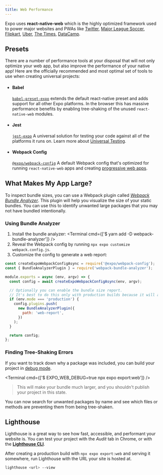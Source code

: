 ```yaml
---
title: Web Performance
---
```



Expo uses **react-native-web** which is the highly optimized framework used to power major websites and PWAs like [Twitter](https://mobile.twitter.com), [Major League Soccer](https://matchcenter.mlssoccer.com), [Flipkart](https://twitter.com/naqvitalha/status/969577892991549440), [Uber](https://www.youtube.com/watch?v=RV9rxrNIxnY), [The Times](https://github.com/newsuk/times-components), [DataCamp](https://www.datacamp.com/community/tech/porting-practice-to-web-part1).

## Presets

There are a number of performance tools at your disposal that will not only optimize your web app, but also improve the performance of your native app! Here are the officially recommended and most optimal set of tools to use when creating universal projects:

- #### Babel
  [`babel-preset-expo`](https://www.npmjs.com/package/babel-preset-expo) extends the default react-native preset and adds support for all other Expo platforms. In the browser this has massive performance benefits by enabling tree-shaking of the unused `react-native-web` modules.
- #### Jest
  [`jest-expo`](https://www.npmjs.com/package/jest-expo) A universal solution for testing your code against all of the platforms it runs on. Learn more about [Universal Testing](https://blog.expo.dev/testing-universal-react-native-apps-with-jest-and-expo-113b4bf9cc44).
- #### Webpack Config
  [`@expo/webpack-config`](https://www.npmjs.com/package/@expo/webpack-config) A default Webpack config that's optimized for running `react-native-web` apps and creating [progressive web apps](https://developers.google.com/web/progressive-web-apps/).

## What Makes My App Large?

To inspect bundle sizes, you can use a Webpack plugin called [_Webpack Bundle Analyzer_](https://github.com/webpack-contrib/webpack-bundle-analyzer). This plugin will help you visualize the size of your static bundles. You can use this to identify unwanted large packages that you may not have bundled intentionally.

### Using Bundle Analyzer

1. Install the bundle analyzer:
   <Terminal cmd={['$ yarn add -D webpack-bundle-analyzer']} />
2. Reveal the Webpack config by running `npx expo customize webpack.config.js`.
3. Customize the config to generate a web report:

```js
const createExpoWebpackConfigAsync = require('@expo/webpack-config');
const { BundleAnalyzerPlugin } = require('webpack-bundle-analyzer');

module.exports = async (env, argv) => {
  const config = await createExpoWebpackConfigAsync(env, argv);

  // Optionally you can enable the bundle size report.
  // It's best to do this only with production builds because it will add noticeably more time to your builds and reloads.
  if (env.mode === 'production') {
    config.plugins.push(
      new BundleAnalyzerPlugin({
        path: 'web-report',
      })
    );
  }

  return config;
};
```

### Finding Tree-Shaking Errors

If you want to track down why a package was included, you can build your project in [debug mode](https://github.com/expo/expo-cli/blob/af9e390b74dcb7a0132e73b34ea0cdb9437a771c/packages/xdl/src/Web.ts#L69-L92).

<Terminal cmd={['$ EXPO_WEB_DEBUG=true npx expo export:web']} />

> This will make your bundle much larger, and you shouldn't publish your project in this state.

You can now search for unwanted packages by name and see which files or methods are preventing them from being tree-shaken.

## Lighthouse

Lighthouse is a great way to see how fast, accessible, and performant your website is.
You can test your project with the _Audit_ tab in Chrome, or with the [**Lighthouse CLI**][lighthouse].

After creating a production build with `npx expo export:web` and serving it somewhere, run Lighthouse with the URL your site is hosted at.

```sh
lighthouse <url> --view
```

[lighthouse]: https://github.com/GoogleChrome/lighthouse#using-the-node-cli
[nic]: http://nicolasgallagher.com/
